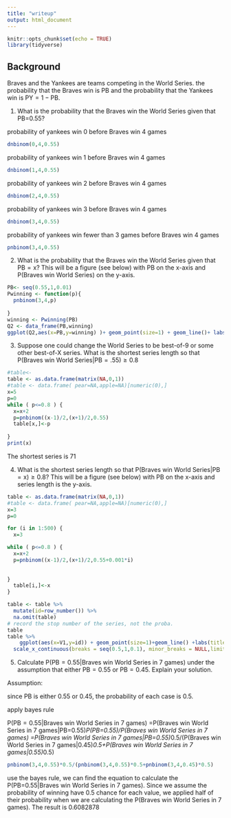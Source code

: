 ```yaml
---
title: "writeup"
output: html_document
---
```


```r
knitr::opts_chunk$set(echo = TRUE)
library(tidyverse)
```
## Background
Braves and the Yankees are teams competing in the World Series.
the probability that the Braves win is PB and the probability that the Yankees win is PY = 1 − PB.

1. What is the probability that the Braves win the World Series given that PB=0.55?

probability of yankees win 0 before Braves win 4 games 
```r
dnbinom(0,4,0.55)

```

probability of yankees win 1 before Braves win 4 games 
```r
dnbinom(1,4,0.55)

```

probability of yankees win 2 before Braves win 4 games 
```r
dnbinom(2,4,0.55)

```

probability of yankees win 3 before Braves win 4 games 
```r
dnbinom(3,4,0.55)

```

probability of yankees win fewer than 3 games before Braves win 4 games 

```r
pnbinom(3,4,0.55)
```

2. What is the probability that the Braves win the World Series given that PB = x? This will be a figure (see below) with PB on the x-axis and P(Braves win World Series) on the y-axis.

```r
PB<- seq(0.55,1,0.01)
Pwinning <- function(p){
  pnbinom(3,4,p)
  
}
winning <- Pwinning(PB)
Q2 <- data_frame(PB,winning)
ggplot(Q2,aes(x=PB,y=winning) )+ geom_point(size=1) + geom_line()+ labs(title= "Probability of winning the World Series ",x="Probability of the Braves winning a head-to-head matchup",y="Pr(Win World Series)") + scale_y_continuous(breaks = seq(0,1,0.2), minor_breaks = NULL,limits = c(0,1)) 

```


3. Suppose one could change the World Series to be best-of-9 or some other best-of-X series. What is the shortest series length so that P(Braves win World Series|PB = .55) ≥ 0.8

```r
#table<-
table <- as.data.frame(matrix(NA,0,1))
#table <- data.frame( pear=NA,apple=NA)[numeric(0),]
x=5
p=0
while ( p<=0.8 ) {
  x=x+2
  p=pnbinom((x-1)/2,(x+1)/2,0.55)
  table[x,]<-p
  
}
print(x)

```
The shortest series is 71


4. What is the shortest series length so that P(Braves win World Series|PB = x) ≥ 0.8? This will be a figure (see below) with PB on the x-axis and series length is the y-axis.


```r
table <- as.data.frame(matrix(NA,0,1))
#table <- data.frame( pear=NA,apple=NA)[numeric(0),]
x=3
p=0

for (i in 1:500) {
  x=3

while ( p<=0.8 ) {
  x=x+2
  p=pnbinom((x-1)/2,(x+1)/2,0.55+0.001*i)
  
  
}
  table[i,]<-x
}

table <- table %>%
  mutate(id=row_number()) %>%
  na.omit(table) 
# record the stop number of the series, not the proba.
table
table %>%
    ggplot(aes(x=V1,y=id)) + geom_point(size=1)+geom_line() +labs(title= "Shortest series so that P(Win WS given p)>=0.8",x="Probability of the Braves winning a head-to-head matchup",y="series length") +
  scale_x_continuous(breaks = seq(0.5,1,0.1), minor_breaks = NULL,limits = c(0.5,1))

```


5. Calculate P(PB = 0.55|Braves win World Series in 7 games) under the assumption that either PB = 0.55 or PB = 0.45. Explain your solution.

Assumption:

since PB is either 0.55 or 0.45, the probability of each case is 0.5. 

apply bayes rule 

P(PB = 0.55|Braves win World Series in 7 games)
=P(Braves win World Series in 7 games|PB=0.55)*P(PB=0.55)/P(Braves win World Series in 7 games)
=P(Braves win World Series in 7 games|PB=0.55)*0.5/(P(Braves win World Series in 7 games|0.45)*0.5+P(Braves win World Series in 7 games|0.55)*0.5)

```r
pnbinom(3,4,0.55)*0.5/(pnbinom(3,4,0.55)*0.5+pnbinom(3,4,0.45)*0.5)
```
use the bayes rule, we can find the equation to calculate the P(PB=0.55|Braves win World Series in 7 games). Since we assume the probability of winning have 0.5 chance for each value, we applied half of their probability when we are calculating the P(Braves win World Series in 7 games). The result is 0.6082878
  








